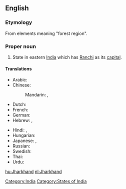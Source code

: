 ==English==
{{wikipedia}}

===Etymology===
From elements meaning "forest region".

===Proper noun===
{{en-proper-noun}}

# State in eastern [[India]] which has [[Ranchi]] as its [[capital]].

====Translations====
{{trans-top|state in eastern India}}
* Arabic: {{t|ar|جهارخاند|m|tr=jarkhaand|sc=Arab}}
* Chinese:
*: Mandarin: {{t|zh|恰爾康得邦|sc=Hani}},  {{t|zh|恰尔康得邦|tr=Qià'ěrkāngde-bāng|sc=Hani}}
* Dutch: {{t|nl|Jharkhand}}
* French: {{t|fr|Jharkhand|m}}
* German: {{t|de|Jharkhand|n}}
* Hebrew: {{t|he|'הרקאנד|sc=Hebr}},  {{t|he|ג'הרקאנד|sc=Hebr}}
{{trans-mid}}
* Hindi: {{t|hi|झारखंड|tr=jhārkhaṇḍ|sc=Deva}},  {{t|hi|झारखण्ड|tr=jhārkhaṇḍ|sc=Deva}}
* Hungarian: {{t+|hu|Dzshárkhand}}
* Japanese: {{t|ja|ジャールカンド州|tr=Jārukando-shū|sc=Jpan}},  {{t|ja|ジャールカンド|tr=Jārukando|sc=Jpan}}
* Russian: {{t|ru|Джаркханд|m|tr=Džarkxánd|sc=Cyrl}}
* Swedish: {{t|sv|Jharkhand}}
* Thai: {{t|th|รัฐฌาร์ขัณฑ์|tr=rát chaa-kăn|sc=Thai}}
* Urdu: {{t|ur|جھارکھنڈ|sc=ur-Arab}}
{{trans-bottom}}

[[Category:India]]
[[Category:States of India]]

[[hu:Jharkhand]]
[[nl:Jharkhand]]